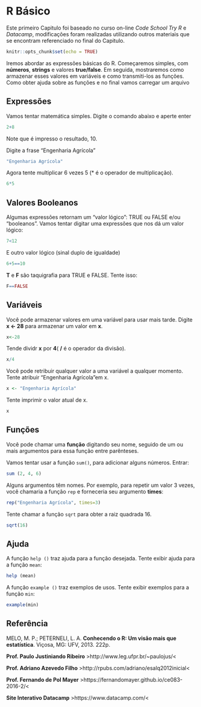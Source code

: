 # R Básico {#intro}

Este primeiro Capitulo foi baseado no curso on-line _Code School Try R_ e _Datacamp_, modificações foram realizadas utilizando outros materiais que se encontram referenciado no final do Capitulo.

```r
knitr::opts_chunk$set(echo = TRUE)
```

Iremos abordar as expressões básicas do R. 
Começaremos simples, com **números**, **strings** e valores **true/false**. Em seguida, mostraremos como armazenar esses valores em variáveis e como transmiti-los as funções. Como obter ajuda sobre as funções e no final vamos carregar um arquivo

## Expressões

Vamos tentar matemática simples. Digite o comando abaixo e aperte enter

```r
2+8
```

Note que é impresso o resultado, 10.

Digite a frase "Engenharia Agrícola"
```r
"Engenharia Agrícola"
```

Agora tente multiplicar 6 vezes 5 (* é o operador de multiplicação).
```r
6*5
```

## Valores Booleanos

Algumas expressões retornam um "valor lógico": TRUE ou FALSE e/ou  "booleanos".
Vamos tentar digitar uma expressões que nos dá um valor lógico:
```r
7<12
```

E outro valor lógico (sinal duplo de igualdade)
```r
6+5==10
```

**T** e **F** são taquigrafia para TRUE e FALSE. Tente isso:
```r
F==FALSE
```

## Variáveis

Você pode armazenar valores em uma variável para usar mais tarde. 
Digite **x <- 28** para armazenar um valor em **x**.
```r
x<-28
```

Tende dividr **x** por **4**( **/** é o operador da divisão).
```r
x/4
```

Você pode retribuir qualquer valor a uma variável a qualquer momento. 
Tente atribuir "Engenharia Agrícola"em x.
```r
x <- "Engenharia Agrícola"
```

Tente imprimir o valor atual de x.
```r
x
```

## Funções

Você pode chamar uma **função** digitando seu nome, seguido de um ou mais argumentos para essa função entre parênteses. 

Vamos tentar usar a  função `sum()`, para adicionar alguns números. Entrar:

```r
sum (2, 4, 6)
```

Alguns argumentos têm nomes. Por exemplo, para repetir um valor 3 vezes, você chamaria a função `rep` e forneceria seu argumento **times**:

```r
rep("Engenharia Agrícola", times=3)
```


Tente chamar a função `sqrt`  para obter a raiz quadrada 16.
```r
sqrt(16)
```

## Ajuda
A função `help ()` traz ajuda para a função desejada. Tente exibir ajuda para a função `mean`:
```r
help (mean)
```

A função `example ()` traz exemplos de usos. Tente exibir exemplos para a função `min`:

```r
example(min)
```

## Referência

MELO, M. P.; PETERNELI, L. A. **Conhecendo o R: Um visão mais que estatística**. Viçosa, MG: UFV, 2013. 222p.

**Prof. Paulo Justiniando Ribeiro** >http://www.leg.ufpr.br/~paulojus/<

**Prof. Adriano Azevedo Filho** >http://rpubs.com/adriano/esalq2012inicial<

**Prof. Fernando de Pol Mayer** >https://fernandomayer.github.io/ce083-2016-2/<

**Site Interativo Datacamp** >https://www.datacamp.com/<
